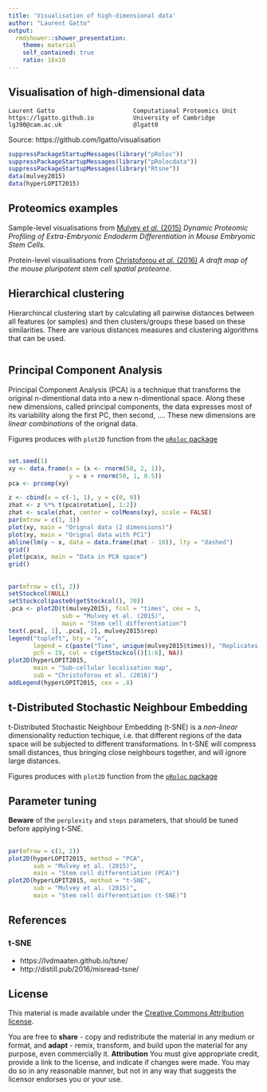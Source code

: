 ```yaml
---
title: 'Visualisation of high-dimensional data'
author: "Laurent Gatto"
output:
  rmdshower::shower_presentation:
    theme: material
    self_contained: true
    ratio: 16x10
---
```


## Visualisation of high-dimensional data 

```
Laurent Gatto                      Computational Proteomics Unit
https://lgatto.github.io           University of Cambridge
lg390@cam.ac.uk                    @lgatt0
```

Source: https://github.com/lgatto/visualisation


```r
suppressPackageStartupMessages(library("pRoloc"))
suppressPackageStartupMessages(library("pRolocdata"))
suppressPackageStartupMessages(library("Rtsne"))
data(mulvey2015)
data(hyperLOPIT2015)
```

## Proteomics examples

Sample-level visualisations from
[Mulvey *et al.* (2015)](https://www.ncbi.nlm.nih.gov/pubmed/26059426)
*Dynamic Proteomic Profiling of Extra-Embryonic Endoderm
Differentiation in Mouse Embryonic Stem Cells.*

Protein-level visualisations from
[Christoforou *et al.* (2016)](https://www.ncbi.nlm.nih.gov/pubmed/26754106)
*A draft map of the mouse pluripotent stem cell spatial proteome.*

## Hierarchical clustering

Hierarchincal clustering start by calculating all pairwise distances
between all features (or samples) and then clusters/groups these based
on these similarities. There are various distances measures and
clustering algorithms that can be used. 

```r

```
## Principal Component Analysis

Principal Component Analysis (PCA) is a technique that transforms the
original n-dimentional data into a new n-dimentional space. Along
these new dimensions, called principal components, the data expresses
most of its variability along the first PC, then second, .... These
new dimensions are *linear combinations* of the orignal data.

Figures produces with `plot2D` function from the
[`pRoloc` package](https://bioconductor.org/packages/devel/bioc/html/pRoloc.html)

## {.fullpage}

```r
set.seed(1)
xy <- data.frame(x = (x <- rnorm(50, 2, 1)),
                 y = x + rnorm(50, 1, 0.5))
pca <- prcomp(xy)

z <- cbind(x = c(-1, 1), y = c(0, 0))
zhat <- z %*% t(pca$rotation[, 1:2])
zhat <- scale(zhat, center = colMeans(xy), scale = FALSE)
par(mfrow = c(1, 3))
plot(xy, main = "Orignal data (2 dimensions)")
plot(xy, main = "Orignal data with PC1")
abline(lm(y ~ x, data = data.frame(zhat - 10)), lty = "dashed")
grid()
plot(pca$x, main = "Data in PCA space")
grid()
```

## { .fullpage }

```r
par(mfrow = c(1, 2))
setStockcol(NULL)
setStockcol(paste0(getStockcol(), 70))
.pca <- plot2D(t(mulvey2015), fcol = "times", cex = 3,
               sub = "Mulvey et al. (2015)",
               main = "Stem cell differentiation")
text(.pca[, 1], .pca[, 2], mulvey2015$rep)
legend("topleft", bty = "n", 
       legend = c(paste("Time", unique(mulvey2015$times)), "Replicates (1,2,3)"),
       pch = 19, col = c(getStockcol()[1:6], NA))
plot2D(hyperLOPIT2015,
       main = "Sub-cellular localisation map",
       sub = "Christoforou et al. (2016)")
addLegend(hyperLOPIT2015, cex = .8)
```


## t-Distributed Stochastic Neighbour Embedding

t-Distributed Stochastic Neighbour Embedding (t-SNE) is a *non-linear*
dimensionality reduction techique, i.e. that different regions of the
data space will be subjected to different transformations. In t-SNE
will compress small distances, thus bringing close neighbours
together, and will ignore large distances.

Figures produces with `plot2D` function from the
[`pRoloc` package](https://bioconductor.org/packages/devel/bioc/html/pRoloc.html)


## Parameter tuning

**Beware** of the `perplexity` and `steps` parameters, that should be
tuned before applying t-SNE.


## { .fullpage }

```r
par(mfrow = c(1, 2))
plot2D(hyperLOPIT2015, method = "PCA",
       sub = "Mulvey et al. (2015)",
       main = "Stem cell differentiation (PCA)")
plot2D(hyperLOPIT2015, method = "t-SNE",
       sub = "Mulvey et al. (2015)",
       main = "Stem cell differentiation (t-SNE)")
```

## References

### t-SNE
- https://lvdmaaten.github.io/tsne/
- http://distill.pub/2016/misread-tsne/

## License

This material is made available under the
[Creative Commons Attribution license](https://creativecommons.org/licenses/by/4.0/).

You are free to **share** - copy and redistribute the material in any
medium or format, and **adapt** - remix, transform, and build upon the
material for any purpose, even commercially it.
**Attribution** You must give appropriate credit, provide a link to
the license, and indicate if changes were made. You may do so in any
reasonable manner, but not in any way that suggests the licensor
endorses you or your use.

